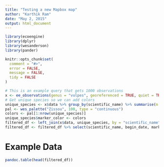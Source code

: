 ```yaml
---
title: "Testing a new Mapbox map"
author: "Karthik Ram"
date: "May 2, 2015"
output: html_document
---
```


```r
library(ecoengine)
library(dplyr)
library(wesanderson)
library(pander)
```

```r
knitr::opts_chunk$set(
  comment = "#>",
  error = FALSE,
  message = FALSE,
  tidy = FALSE
)
```

```r
# This is an example query that gets 1000 observations
x <- ee_observations(genus = "vulpes", georeferenced = TRUE, quiet = TRUE, progress = FALSE)
# Get unique species so we can add colors
unique_species <- x$data %>% group_by(scientific_name) %>% summarise(n = n()) %>% arrange(desc(n))
pal <- wes_palette("Zissou", 100, type = "continuous")
colors <- pal[1:nrow(unique_species)]
unique_species$marker_color <- colors
filtered_df <- left_join(x$data, unique_species, by = "scientific_name")
filtered_df <- filtered_df %>% select(scientific_name, begin_date, marker_color, latitude, longitude)
```

# Example Data

```r
pandoc.table(head(filtered_df))
```

